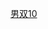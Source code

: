 {{Navbox
| name = 奥林匹克运动会跳水比赛男子双人10米跳台冠军
| title = [[File:Olympic rings.svg|30px]] [[夏季奥林匹克运动会跳水比赛|奥林匹克运动会跳水比賽－男子双人10米跳台冠军]]
| titlestyle = background:gold
| listclass = hlist
| list1 = 
* [[2000年夏季奥林匹克运动会跳水比赛|2000]]：{{flagicon|RUS}} [[伊戈尔·卢卡辛]] / [[德米特里·萨乌丁]]
* [[2004年夏季奥林匹克运动会跳水比赛|2004]]：{{flagicon|PRC}} [[田亮]] / [[杨景辉]]
* [[2008年夏季奥林匹克运动会跳水比赛|2008]]：{{flagicon|PRC}} [[林跃]] / [[火亮]]
* [[2012年夏季奥林匹克运动会跳水比赛|2012]]：{{flagicon|PRC}} [[曹缘]] / [[张雁全]]     
* [[2016年夏季奥林匹克运动会跳水比赛|2016]]：{{flagicon|PRC}} [[林跃]] / [[陈艾森]]  
* [[2020年夏季奥林匹克运动会跳水比赛|2020]]：{{flagicon|GBR}} [[湯姆·戴利]] / [[馬提·李]]

}}<noinclude>
{{collapsible option}}
[[Category:奧林匹克運動會跳水比賽冠軍模板|男双10]]
</noinclude>